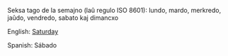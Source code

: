Seksa tago de la semajno (laû regulo ISO 8601): lundo, mardo, merkredo, jaûdo, vendredo, sabato kaj dimancxo

English: [[Saturday]]

Spanish: Sábado